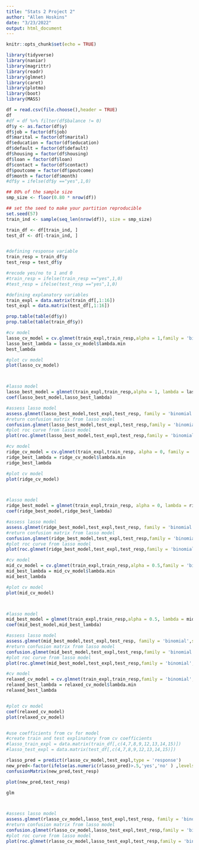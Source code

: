 ```yaml
---
title: "Stats 2 Project 2"
author: "Allen Hoskins"
date: "3/23/2022"
output: html_document
---
```


```r
knitr::opts_chunk$set(echo = TRUE)
```

```r
library(tidyverse)
library(naniar)
library(magrittr)
library(readr)
library(glmnet)
library(caret)
library(plotmo)
library(boot)
library(MASS)
```

```r
df = read.csv(file.choose(),header = TRUE)
df
#df = df %>% filter(df$balance != 0)
df$y <- as.factor(df$y)
df$job = factor(df$job)
df$marital = factor(df$marital)
df$education = factor(df$education)
df$default = factor(df$default)
df$housing = factor(df$housing)
df$loan = factor(df$loan)
df$contact = factor(df$contact)
df$poutcome = factor(df$poutcome)
df$month = factor(df$month)
#df$y = ifelse(df$y =="yes",1,0)
```

```r

## 80% of the sample size
smp_size <- floor(0.80 * nrow(df))

## set the seed to make your partition reproducible
set.seed(57)
train_ind <- sample(seq_len(nrow(df)), size = smp_size)

train_df <- df[train_ind, ]
test_df <- df[-train_ind, ]



```


```r
#defining response variable
train_resp = train_df$y
test_resp = test_df$y

#recode yes/no to 1 and 0
#train_resp = ifelse(train_resp =="yes",1,0)
#test_resp = ifelse(test_resp =="yes",1,0)

#defining explanatory variables
train_expl = data.matrix(train_df[,1:16])
test_expl = data.matrix(test_df[,1:16])

```

```r

prop.table(table(df$y))
prop.table(table(train_df$y))
```

```r

#cv model
lasso_cv_model = cv.glmnet(train_expl,train_resp,alpha = 1,family = 'binomial')
lasso_best_lambda = lasso_cv_model$lambda.min
best_lambda

#plot cv model
plot(lasso_cv_model)



#lasso model
lasso_best_model = glmnet(train_expl,train_resp,alpha = 1, lambda = lasso_best_lambda,family = 'binomial')
coef(lasso_best_model,lasso_best_lambda)


```


```r
#assess lasso model
assess.glmnet(lasso_best_model,test_expl,test_resp, family = 'binomial',s = lasso_best_lambda)
#return confusion matrix from lasso model
confusion.glmnet(lasso_best_model,test_expl,test_resp,family = 'binomial',s=lasso_best_lambda)
#plot roc curve from lasso model
plot(roc.glmnet(lasso_best_model,test_expl,test_resp,family = 'binomial',s=lasso_best_lambda))

```


```r

#cv model
ridge_cv_model = cv.glmnet(train_expl,train_resp, alpha = 0, family = 'binomial')
ridge_best_lambda = ridge_cv_model$lambda.min
ridge_best_lambda

#plot cv model
plot(ridge_cv_model)



#lasso model
ridge_best_model = glmnet(train_expl,train_resp, alpha = 0, lambda = ridge_best_lambda,family = 'binomial')
coef(ridge_best_model,ridge_best_lambda)

```

```r
#assess lasso model
assess.glmnet(ridge_best_model,test_expl,test_resp, family = 'binomial',s = ridge_best_lambda)
#return confusion matrix from lasso model
confusion.glmnet(ridge_best_model,test_expl,test_resp,family = 'binomial',s=ridge_best_lambda)
#plot roc curve from lasso model
plot(roc.glmnet(ridge_best_model,test_expl,test_resp,family = 'binomial',s=ridge_best_lambda))

```
```r

#cv model
mid_cv_model = cv.glmnet(train_expl,train_resp,alpha = 0.5,family = 'binomial')
mid_best_lambda = mid_cv_model$lambda.min
mid_best_lambda

#plot cv model
plot(mid_cv_model)



#lasso model
mid_best_model = glmnet(train_expl,train_resp,alpha = 0.5, lambda = mid_best_lambda,family = 'binomial')
coef(mid_best_model,mid_best_lambda)


```


```r
#assess lasso model
assess.glmnet(mid_best_model,test_expl,test_resp, family = 'binomial',s = mid_best_lambda)
#return confusion matrix from lasso model
confusion.glmnet(mid_best_model,test_expl,test_resp,family = 'binomial',s=mid_best_lambda)
#plot roc curve from lasso model
plot(roc.glmnet(mid_best_model,test_expl,test_resp,family = 'binomial',s=mid_best_lambda))

```


```r


#cv model
relaxed_cv_model = cv.glmnet(train_expl,train_resp,family = 'binomial',relax = TRUE)
relaxed_best_lambda = relaxed_cv_model$lambda.min
relaxed_best_lambda


#plot cv model
coef(relaxed_cv_model)
plot(relaxed_cv_model)


#use coefficients from cv for model
#create train and test explinatory from cv coefficients
#lasso_train_expl = data.matrix(train_df[,c(4,7,8,9,12,13,14,15)])
#lasso_test_expl = data.matrix(test_df[,c(4,7,8,9,12,13,14,15)])

rlasso_pred = predict(rlasso_cv_model,test_expl,type = 'response')
new_pred<-factor(ifelse(as.numeric(rlasso_pred)>.5,'yes','no' ) ,levels = c('no','yes'))
confusionMatrix(new_pred,test_resp)

plot(new_pred,test_resp)

glm




```


```r
#assess lasso model
assess.glmnet(rlasso_cv_model,lasso_test_expl,test_resp, family = 'binomial',s = relaxed_best_lambda)
#return confusion matrix from lasso model
confusion.glmnet(rlasso_cv_model,lasso_test_expl,test_resp,family = 'binomial',s = relaxed_best_lambda)
#plot roc curve from lasso model
plot(roc.glmnet(rlasso_cv_model,lasso_test_expl,test_resp,family = 'binomial',s = relaxed_best_lambda))

```
